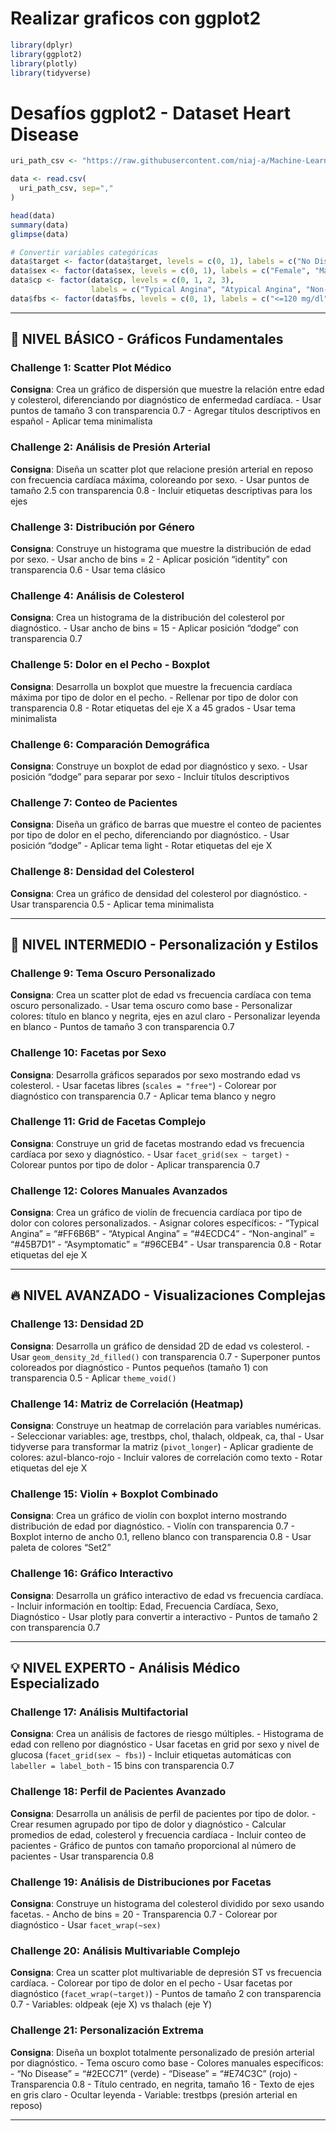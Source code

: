 # Realizar graficos con ggplot2

```R
library(dplyr)
library(ggplot2)
library(plotly)
library(tidyverse)
```

# **Desafíos ggplot2 - Dataset Heart Disease**
```R

uri_path_csv <- "https://raw.githubusercontent.com/niaj-a/Machine-Learning/refs/heads/master/10.classification-metrics/heart.csv"

data <- read.csv(
  uri_path_csv, sep=","
)

head(data)
summary(data)
glimpse(data)
```

```R
# Convertir variables categóricas
data$target <- factor(data$target, levels = c(0, 1), labels = c("No Disease", "Disease"))
data$sex <- factor(data$sex, levels = c(0, 1), labels = c("Female", "Male"))
data$cp <- factor(data$cp, levels = c(0, 1, 2, 3), 
                  labels = c("Typical Angina", "Atypical Angina", "Non-anginal", "Asymptomatic"))
data$fbs <- factor(data$fbs, levels = c(0, 1), labels = c("<=120 mg/dl", ">120 mg/dl"))


```

---

## **🎯 NIVEL BÁSICO - Gráficos Fundamentales**

### **Challenge 1: Scatter Plot Médico**
**Consigna**: Crea un gráfico de dispersión que muestre la relación entre edad y colesterol, diferenciando por diagnóstico de enfermedad cardíaca.
- Usar puntos de tamaño 3 con transparencia 0.7
- Agregar títulos descriptivos en español
- Aplicar tema minimalista

### **Challenge 2: Análisis de Presión Arterial**
**Consigna**: Diseña un scatter plot que relacione presión arterial en reposo con frecuencia cardíaca máxima, coloreando por sexo.
- Usar puntos de tamaño 2.5 con transparencia 0.8
- Incluir etiquetas descriptivas para los ejes

### **Challenge 3: Distribución por Género**
**Consigna**: Construye un histograma que muestre la distribución de edad por sexo.
- Usar ancho de bins = 2
- Aplicar posición "identity" con transparencia 0.6
- Usar tema clásico

### **Challenge 4: Análisis de Colesterol**
**Consigna**: Crea un histograma de la distribución del colesterol por diagnóstico.
- Usar ancho de bins = 15
- Aplicar posición "dodge" con transparencia 0.7

### **Challenge 5: Dolor en el Pecho - Boxplot**
**Consigna**: Desarrolla un boxplot que muestre la frecuencia cardíaca máxima por tipo de dolor en el pecho.
- Rellenar por tipo de dolor con transparencia 0.8
- Rotar etiquetas del eje X a 45 grados
- Usar tema minimalista

### **Challenge 6: Comparación Demográfica**
**Consigna**: Construye un boxplot de edad por diagnóstico y sexo.
- Usar posición "dodge" para separar por sexo
- Incluir títulos descriptivos

### **Challenge 7: Conteo de Pacientes**
**Consigna**: Diseña un gráfico de barras que muestre el conteo de pacientes por tipo de dolor en el pecho, diferenciando por diagnóstico.
- Usar posición "dodge"
- Aplicar tema light
- Rotar etiquetas del eje X

### **Challenge 8: Densidad del Colesterol**
**Consigna**: Crea un gráfico de densidad del colesterol por diagnóstico.
- Usar transparencia 0.5
- Aplicar tema minimalista

---

## **🚀 NIVEL INTERMEDIO - Personalización y Estilos**

### **Challenge 9: Tema Oscuro Personalizado**
**Consigna**: Crea un scatter plot de edad vs frecuencia cardíaca con tema oscuro personalizado.
- Usar tema oscuro como base
- Personalizar colores: título en blanco y negrita, ejes en azul claro
- Personalizar leyenda en blanco
- Puntos de tamaño 3 con transparencia 0.7

### **Challenge 10: Facetas por Sexo**
**Consigna**: Desarrolla gráficos separados por sexo mostrando edad vs colesterol.
- Usar facetas libres (`scales = "free"`)
- Colorear por diagnóstico con transparencia 0.7
- Aplicar tema blanco y negro

### **Challenge 11: Grid de Facetas Complejo**
**Consigna**: Construye un grid de facetas mostrando edad vs frecuencia cardíaca por sexo y diagnóstico.
- Usar `facet_grid(sex ~ target)`
- Colorear puntos por tipo de dolor
- Aplicar transparencia 0.7

### **Challenge 12: Colores Manuales Avanzados**
**Consigna**: Crea un gráfico de violín de frecuencia cardíaca por tipo de dolor con colores personalizados.
- Asignar colores específicos:
  - "Typical Angina" = "#FF6B6B"
  - "Atypical Angina" = "#4ECDC4"
  - "Non-anginal" = "#45B7D1"
  - "Asymptomatic" = "#96CEB4"
- Usar transparencia 0.8
- Rotar etiquetas del eje X

---

## **🔥 NIVEL AVANZADO - Visualizaciones Complejas**

### **Challenge 13: Densidad 2D**
**Consigna**: Desarrolla un gráfico de densidad 2D de edad vs colesterol.
- Usar `geom_density_2d_filled()` con transparencia 0.7
- Superponer puntos coloreados por diagnóstico
- Puntos pequeños (tamaño 1) con transparencia 0.5
- Aplicar `theme_void()`

### **Challenge 14: Matriz de Correlación (Heatmap)**
**Consigna**: Construye un heatmap de correlación para variables numéricas.
- Seleccionar variables: age, trestbps, chol, thalach, oldpeak, ca, thal
- Usar tidyverse para transformar la matriz (`pivot_longer`)
- Aplicar gradiente de colores: azul-blanco-rojo
- Incluir valores de correlación como texto
- Rotar etiquetas del eje X

### **Challenge 15: Violín + Boxplot Combinado**
**Consigna**: Crea un gráfico de violín con boxplot interno mostrando distribución de edad por diagnóstico.
- Violín con transparencia 0.7
- Boxplot interno de ancho 0.1, relleno blanco con transparencia 0.8
- Usar paleta de colores "Set2"

### **Challenge 16: Gráfico Interactivo**
**Consigna**: Desarrolla un gráfico interactivo de edad vs frecuencia cardíaca.
- Incluir información en tooltip: Edad, Frecuencia Cardíaca, Sexo, Diagnóstico
- Usar plotly para convertir a interactivo
- Puntos de tamaño 2 con transparencia 0.7

---

## **💡 NIVEL EXPERTO - Análisis Médico Especializado**

### **Challenge 17: Análisis Multifactorial**
**Consigna**: Crea un análisis de factores de riesgo múltiples.
- Histograma de edad con relleno por diagnóstico
- Usar facetas en grid por sexo y nivel de glucosa (`facet_grid(sex ~ fbs)`)
- Incluir etiquetas automáticas con `labeller = label_both`
- 15 bins con transparencia 0.7

### **Challenge 18: Perfil de Pacientes Avanzado**
**Consigna**: Desarrolla un análisis de perfil de pacientes por tipo de dolor.
- Crear resumen agrupado por tipo de dolor y diagnóstico
- Calcular promedios de edad, colesterol y frecuencia cardíaca
- Incluir conteo de pacientes
- Gráfico de puntos con tamaño proporcional al número de pacientes
- Usar transparencia 0.8

### **Challenge 19: Análisis de Distribuciones por Facetas**
**Consigna**: Construye un histograma del colesterol dividido por sexo usando facetas.
- Ancho de bins = 20
- Transparencia 0.7
- Colorear por diagnóstico
- Usar `facet_wrap(~sex)`

### **Challenge 20: Análisis Multivariable Complejo**
**Consigna**: Crea un scatter plot multivariable de depresión ST vs frecuencia cardíaca.
- Colorear por tipo de dolor en el pecho
- Usar facetas por diagnóstico (`facet_wrap(~target)`)
- Puntos de tamaño 2 con transparencia 0.7
- Variables: oldpeak (eje X) vs thalach (eje Y)

### **Challenge 21: Personalización Extrema**
**Consigna**: Diseña un boxplot totalmente personalizado de presión arterial por diagnóstico.
- Tema oscuro como base
- Colores manuales específicos:
  - "No Disease" = "#2ECC71" (verde)
  - "Disease" = "#E74C3C" (rojo)
- Transparencia 0.8
- Título centrado, en negrita, tamaño 16
- Texto de ejes en gris claro
- Ocultar leyenda
- Variable: trestbps (presión arterial en reposo)

---